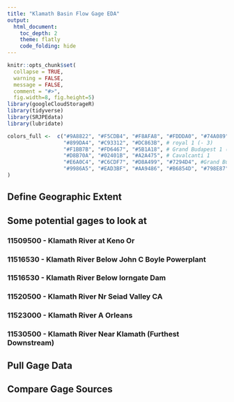 ```yaml
---
title: "Klamath Basin Flow Gage EDA"
output: 
  html_document:
    toc_depth: 2
    theme: flatly
    code_folding: hide
---
```


```r
knitr::opts_chunk$set(
  collapse = TRUE,
  warning = FALSE, 
  message = FALSE,
  comment = "#>", 
  fig.width=8, fig.height=5)
library(googleCloudStorageR)
library(tidyverse)
library(SRJPEdata)
library(lubridate)

colors_full <-  c("#9A8822", "#F5CDB4", "#F8AFA8", "#FDDDA0", "#74A089", #Royal 2
                  "#899DA4", "#C93312", "#DC863B", # royal 1 (- 3)
                  "#F1BB7B", "#FD6467", "#5B1A18", # Grand Budapest 1 (-4)
                  "#D8B70A", "#02401B", "#A2A475", # Cavalcanti 1
                  "#E6A0C4", "#C6CDF7", "#D8A499", "#7294D4", #Grand Budapest 2
                  "#9986A5", "#EAD3BF", "#AA9486", "#B6854D", "#798E87" # Isle of dogs 2 altered slightly
)
```

## Define Geographic Extent 


## Some potential gages to look at 
### 
### 11509500 - Klamath River at Keno Or
### 11516530 - Klamath River Below John C Boyle Powerplant
### 11516530 - Klamath River Below Iorngate Dam 
### 11520500 - Klamath River Nr Seiad Valley CA
### 11523000 - Klamath River A Orleans 
### 11530500 - Klamath River Near Klamath (Furthest Downstream)
## Pull Gage Data 

## Compare Gage Sources

